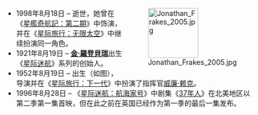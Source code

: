 <div style="float:right;margin-left:0.5em;">
[[Image:Jonathan_Frakes_2005.jpg|100x100px]]
</div>
*1998年8月18日 – '''{{le|珀西丝·汉姆巴塔|Persis Khambatta}}'''逝世，她曾在《[[星艦奇航記：第二期|星艦奇航記：第二期]]》中饰演{{le|依莉亚上尉|Ilia (Star Trek)}}，并在《[[星际旅行：无限太空|星际旅行：无限太空]]》中继续扮演同一角色。
*1921年8月19日 – '''[[金·羅登貝瑞|金·羅登貝瑞]]'''出生《[[星际迷航|星际迷航]]》系列的创始人。
*1952年8月19日 – '''{{le|乔纳森·弗雷克斯|Jonathan Frakes}}'''出生（如图），导演并在《[[星际旅行：下一代|星际旅行：下一代]]》中扮演了指挥官[[威廉·赖克|威廉·赖克]]。
*1996年8月28日 – 《[[星际迷航：航海家号|星际迷航：航海家号]]》中剧集《[[37年人|37年人]]》在北美地区以第二季第一集首映，但在此之前在英国已经作为第一季的最后一集发布。